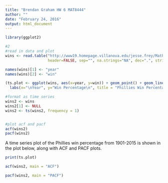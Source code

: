 ```yaml
---
title: "Brendan Graham HW 6 MAT8444"
author: ""
date: "February 24, 2016"
output: html_document
---
```


```r

library(ggplot2)

#2
#read in data and plot
wins <- read.table("http://www19.homepage.villanova.edu/jesse.frey/Math8444/Phillies2015.txt", 
                   header=FALSE, sep="", na.strings="NA", dec=".", strip.white=TRUE)

names(wins)[1] <- "year"
names(wins)[2] <- "win"

(ts.plot <- ggplot(wins, aes(x=year, y=win)) + geom_point() + geom_line() + 
  labs(x="\nYear", y="Win Percentage\n", title = "Phillies Win Percentage: 1901-2015'n", size = 14))

#format as time series
wins2 <- wins
wins2[1] <- NULL
wins2 <- ts(wins2, frequency = 1)


#plot acf and pacf
acf(wins2)
pacf(wins2)

```


A time series plot of the Phillies win percentage from 1901-2015 is shown in the plot below, along with ACF and PACF plots.

```r

print(ts.plot)

```

```r

acf(wins2, main = "ACF")

pacf(wins2, main = "PACF")

```

